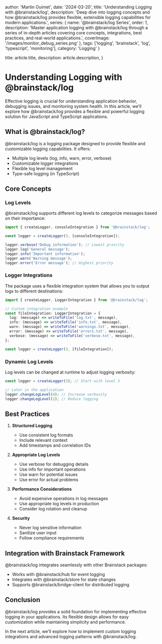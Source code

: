 
  author: 'Martin Ouimet',
  date: '2024-03-20',
  title: 'Understanding Logging with @brainstack/log',
  description: 'Deep dive into logging concepts and how @brainstack/log provides flexible, extensible logging capabilities for modern applications.',
  series: {
    name: '@brainstack/log Series',
    order: 1,
    description: 'Master application logging with @brainstack/log through a series of in-depth articles covering core concepts, integrations, best practices, and real-world applications.',
    coverImage: '/images/monitor_debug_series.png'
  },
  tags: ['logging', 'brainstack', 'log', 'typescript', 'monitoring'],
  category: 'Logging'
}

  title: article.title,
  description: article.description,
}


# Understanding Logging with @brainstack/log

Effective logging is crucial for understanding application behavior, debugging issues, and monitoring system health. In this article, we'll explore how @brainstack/log provides a flexible and powerful logging solution for JavaScript and TypeScript applications.

## What is @brainstack/log?

@brainstack/log is a logging package designed to provide flexible and customizable logging capabilities. It offers:

- Multiple log levels (log, info, warn, error, verbose)
- Customizable logger integrations
- Flexible log level management
- Type-safe logging (in TypeScript)

## Core Concepts

### Log Levels

@brainstack/log supports different log levels to categorize messages based on their importance:

```typescript
import { createLogger, consoleIntegration } from '@brainstack/log';

const logger = createLogger(3, [consoleIntegration]);

logger.verbose('Debug information'); // Lowest priority
logger.log('General message');
logger.info('Important information');
logger.warn('Warning message');
logger.error('Error message'); // Highest priority
```

### Logger Integrations

The package uses a flexible integration system that allows you to output logs to different destinations:

```typescript
import { createLogger, LoggerIntegration } from '@brainstack/log';

// Custom integration example
const fileIntegration: LoggerIntegration = {
  log: (message) => writeToFile('log.txt', message),
  info: (message) => writeToFile('info.txt', message),
  warn: (message) => writeToFile('warnings.txt', message),
  error: (message) => writeToFile('errors.txt', message),
  verbose: (message) => writeToFile('verbose.txt', message),
};

const logger = createLogger(3, [fileIntegration]);
```

### Dynamic Log Levels

Log levels can be changed at runtime to adjust logging verbosity:

```typescript
const logger = createLogger(3); // Start with level 3

// Later in the application
logger.changeLogLevel(4); // Increase verbosity
logger.changeLogLevel(2); // Reduce logging
```

## Best Practices

1. **Structured Logging**
   - Use consistent log formats
   - Include relevant context
   - Add timestamps and correlation IDs

2. **Appropriate Log Levels**
   - Use verbose for debugging details
   - Use info for important operations
   - Use warn for potential issues
   - Use error for actual problems

3. **Performance Considerations**
   - Avoid expensive operations in log messages
   - Use appropriate log levels in production
   - Consider log rotation and cleanup

4. **Security**
   - Never log sensitive information
   - Sanitize user input
   - Follow compliance requirements

## Integration with Brainstack Framework

@brainstack/log integrates seamlessly with other Brainstack packages:

- Works with @brainstack/hub for event logging
- Integrates with @brainstack/store for state changes
- Supports @brainstack/bridge-client for distributed logging

## Conclusion

@brainstack/log provides a solid foundation for implementing effective logging in your applications. Its flexible design allows for easy customization while maintaining simplicity and performance.

In the next article, we'll explore how to implement custom logging integrations and advanced logging patterns with @brainstack/log.